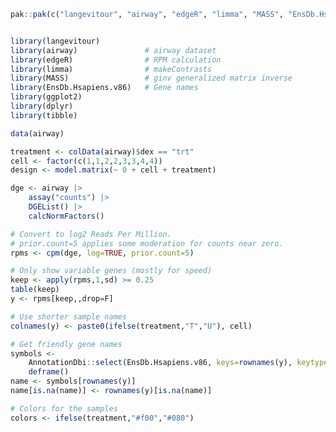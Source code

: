 ```r
pak::pak(c("langevitour", "airway", "edgeR", "limma", "MASS", "EnsDb.Hsapiens.v86", "ggplot2", "dplyr", "tibble"))


library(langevitour)
library(airway)               # airway dataset
library(edgeR)                # RPM calculation
library(limma)                # makeContrasts
library(MASS)                 # ginv generalized matrix inverse
library(EnsDb.Hsapiens.v86)   # Gene names
library(ggplot2)
library(dplyr)
library(tibble)

data(airway)

treatment <- colData(airway)$dex == "trt"
cell <- factor(c(1,1,2,2,3,3,4,4))
design <- model.matrix(~ 0 + cell + treatment)

dge <- airway |>
    assay("counts") |>
    DGEList() |>
    calcNormFactors()

# Convert to log2 Reads Per Million.
# prior.count=5 applies some moderation for counts near zero.
rpms <- cpm(dge, log=TRUE, prior.count=5)

# Only show variable genes (mostly for speed)
keep <- apply(rpms,1,sd) >= 0.25
table(keep)
y <- rpms[keep,,drop=F]

# Use shorter sample names
colnames(y) <- paste0(ifelse(treatment,"T","U"), cell)

# Get friendly gene names
symbols <- 
    AnnotationDbi::select(EnsDb.Hsapiens.v86, keys=rownames(y), keytype="GENEID", columns="SYMBOL") |>
    deframe()
name <- symbols[rownames(y)]
name[is.na(name)] <- rownames(y)[is.na(name)]

# Colors for the samples
colors <- ifelse(treatment,"#f00","#080")
```